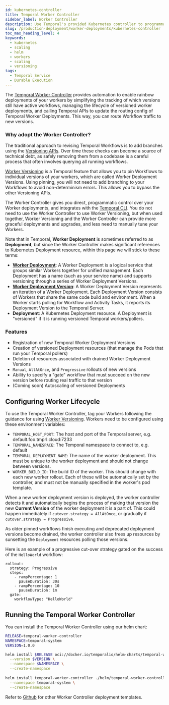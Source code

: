 ```yaml
---
id: kubernetes-controller
title: Temporal Worker Controller
sidebar_label: Worker Controller
description: Use Temporal's provided Kubernetes controller to programmatically scale your Worker deployments.
slug: /production-deployment/worker-deployments/kubernetes-controller
toc_max_heading_level: 4
keywords:
  - kubernetes
  - scaling
  - helm
  - workers
  - scaling
  - versioning
tags:
  - Temporal Service
  - Durable Execution
---
```


The [Temporal Worker Controller](https://github.com/temporalio/temporal-worker-controller) provides automation to enable rainbow deployments of your workers by simplifying the tracking of which versions still have active workflows, managing the lifecycle of versioned worker deployments, and calling Temporal APIs to update the routing config of Temporal Worker Deployments.
This way, you can route Workflow traffic to new versions.

### Why adopt the Worker Controller?

The traditional approach to revising Temporal Workflows is to add branches using the [Versioning APIs](/workflow-definition#workflow-versioning).
Over time these checks can become a source of technical debt, as safely removing them from a codebase is a careful process that often involves querying all running workflows.

[Worker Versioning](/production-deployment/worker-deployments/worker-versioning) is a Temporal feature that allows you to pin Workflows to individual versions of your workers, which are called Worker Deployment Versions.
Using pinning, you will not need to add branching to your Workflows to avoid non-determinism errors.
This allows you to bypass the other Versioning APIs.

The Worker Controller gives you direct, programmatic control over your Worker deployments, and integrates with the [Temporal CLI](/production-deployment/worker-deployments/worker-versioning#rolling-out-changes-with-the-cli).
You do not need to use the Worker Controller to use Worker Versioning, but when used together, Worker Versioning and the Worker Controller can provide more graceful deployments and upgrades, and less need to manually tune your Workers.

Note that in Temporal, **Worker Deployment** is sometimes referred to as **Deployment**, but since the Worker Controller makes significant references to Kubernetes Deployment resource, within this page we will stick to these terms:

- [**Worker Deployment**](/worker-versioning#deployments): A Worker Deployment is a logical service that groups similar Workers together for unified management. Each Deployment has a name (such as your service name) and supports versioning through a series of Worker Deployment Versions.
- [**Worker Deployment Version**](/worker-versioning#deployment-versions): A Worker Deployment Version represents an iteration of a Worker Deployment. Each Deployment Version consists of Workers that share the same code build and environment. When a Worker starts polling for Workflow and Activity Tasks, it reports its Deployment Version to the Temporal Server.
- **Deployment**: A Kubernetes Deployment resource. A Deployment is "versioned" if it is running versioned Temporal workers/pollers.

### Features

- Registration of new Temporal Worker Deployment Versions
- Creation of versioned Deployment resources (that manage the Pods that run your Temporal pollers)
- Deletion of resources associated with drained Worker Deployment Versions
- `Manual`, `AllAtOnce`, and `Progressive` rollouts of new versions
- Ability to specify a "gate" workflow that must succeed on the new version before routing real traffic to that version
- (Coming soon) Autoscaling of versioned Deployments

## Configuring Worker Lifecycle

To use the Temporal Worker Controller, tag your Workers following the guidance for using [Worker Versioning](/production-deployment/worker-deployments/worker-versioning). Workers need to be configured using these environment variables:

- `TEMPORAL_HOST_PORT`: The host and port of the Temporal server, e.g. default.foo.tmprl.cloud:7233
- `TEMPORAL_NAMESPACE`: The Temporal namespace to connect to, e.g. default
- `TEMPORAL_DEPLOYMENT_NAME`: The name of the worker deployment. This must be unique to the worker deployment and should not change between versions.
- `WORKER_BUILD_ID`: The build ID of the worker. This should change with each new worker rollout.
Each of these will be automatically set by the controller, and must not be manually specified in the worker's pod template.

When a new worker deployment version is deployed, the worker controller detects it and automatically begins the process of making that version the new **Current Version** of the worker deployment it is a part of.
This could happen immediately if `cutover.strategy = AllAtOnce`, or gradually if `cutover.strategy = Progressive`.

As older pinned workflows finish executing and deprecated deployment versions become drained, the worker controller also frees up resources by sunsetting the `Deployment` resources polling those versions.

Here is an example of a progressive cut-over strategy gated on the success of the `HelloWorld` workflow:

```
rollout:
  strategy: Progressive
  steps:
    - rampPercentage: 1
      pauseDuration: 30s
    - rampPercentage: 10
      pauseDuration: 1m
  gate:
    workflowType: "HelloWorld"
```

## Running the Temporal Worker Controller

You can install the Temporal Worker Controller using our helm chart:

```bash
RELEASE=temporal-worker-controller
NAMESPACE=temporal-system
VERSION=1.0.0

helm install $RELEASE oci://docker.io/temporalio/helm-charts/temporal-worker-controller \
  --version $VERSION \
  --namespace $NAMESPACE \
  --create-namespace
  
helm install temporal-worker-controller ./helm/temporal-worker-controller \
  --namespace temporal-system \
  --create-namespace 
```

Refer to [Github](https://github.com/temporalio/temporal-worker-controller/tree/main/helm/temporal-worker-controller/templates) for other Worker Controller deployment templates.